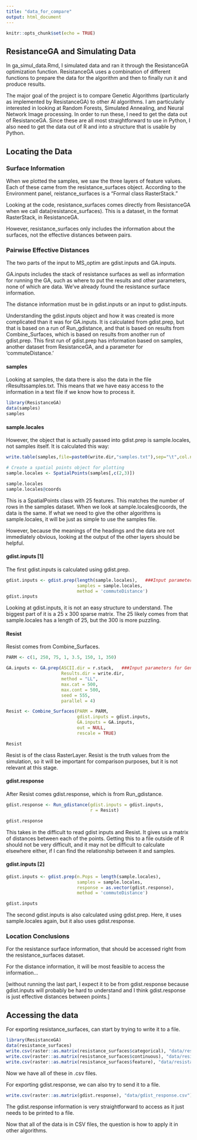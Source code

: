 ```yaml
---
title: "data_for_compare"
output: html_document
---
```


```r
knitr::opts_chunk$set(echo = TRUE)
```

## ResistanceGA and Simulating Data

In ga_simul_data.Rmd, I simulated data and ran it through the ResistanceGA optimization function. ResistanceGA uses a combination of different functions to prepare the data for the algorithm and then to finally run it and produce results.

The major goal of the project is to compare Genetic Algorithms (particularly as implemented by ResistanceGA) to other AI algorithms. I am particularly interested in looking at Random Forests, Simulated Annealing, and Neural Network Image processing. In order to run these, I need to get the data out of ResistanceGA. Since these are all most straightforward to use in Python, I also need to get the data out of R and into a structure that is usable by Python.

## Locating the Data

### Surface Information

When we plotted the samples, we saw the three layers of feature values. Each of these came from the resistance_surfaces object. According to the Environment panel, reistance_surfaces is a "Formal class RasterStack."

Looking at the code, resistance_surfaces comes directly from ResistanceGA when we call data(resistance_surfaces). This is a dataset, in the format RasterStack, in ResistanceGA.

However, resistance_surfaces only includes the information about the surfaces, not the effective distances between pairs.

### Pairwise Effective Distances

The two parts of the input to MS_optim are gdist.inputs and GA.inputs.

GA.inputs includes the stack of resistance surfaces as well as information for running the GA, such as where to put the results and other parameters, none of which are data. We've already found the resistance surface information.

The distance information must be in gdist.inputs or an input to gdist.inputs.

Understanding the gdist.inputs object and how it was created is more complicated than it was for GA.inputs. It is calculated from gdist.prep, but that is based on a run of Run_gdistance, and that is based on results from Combine_Surfaces, which is based on results from another run of gdist.prep. This first run of gdist.prep has information based on samples, another dataset from ResistanceGA, and a parameter for 'commuteDistance.'

#### samples

Looking at samples, the data there is also the data in the file rResultssamples.txt. This means that we have easy access to the information in a text file if we know how to process it.

```r
library(ResistanceGA)
data(samples)
samples
```

#### sample.locales

However, the object that is actually passed into gdist.prep is sample.locales, not samples itself. It is calculated this way:

```r
write.table(samples,file=paste0(write.dir,"samples.txt"),sep="\t",col.names=F,row.names=F)

# Create a spatial points object for plotting
sample.locales <- SpatialPoints(samples[,c(2,3)])

sample.locales
sample.locales@coords
```

This is a SpatialPoints class with 25 features. This matches the number of rows in the samples dataset. When we look at sample.locales@coords, the data is the same. If what we need to give the other algorithms is sample.locales, it will be just as simple to use the samples file.

However, because the meanings of the headings and the data are not immediately obvious, looking at the output of the other layers should be helpful.

#### gdist.inputs [1]

The first gdist.inputs is calculated using gdist.prep.

```r
gdist.inputs <- gdist.prep(length(sample.locales),   ###Input parameters for gdistance package (dependency)
                           samples = sample.locales,
                           method = 'commuteDistance')
gdist.inputs
```

Looking at gdist.inputs, it is not an easy structure to understand. The biggest part of it is a 25 x 300 sparse matrix. The 25 likely comes from that sample.locales has a length of 25, but the 300 is more puzzling.

#### Resist

Resist comes from Combine_Surfaces.

```r
PARM <- c(1, 250, 75, 1, 3.5, 150, 1, 350)

GA.inputs <- GA.prep(ASCII.dir = r.stack,   ###Input parameters for Genetic Algorithm
                     Results.dir = write.dir,
                     method = "LL",
                     max.cat = 500,
                     max.cont = 500,
                     seed = 555,
                     parallel = 4)
```

```r
Resist <- Combine_Surfaces(PARM = PARM,
                           gdist.inputs = gdist.inputs,
                           GA.inputs = GA.inputs,
                           out = NULL,
                           rescale = TRUE)

Resist
```

Resist is of the class RasterLayer. Resist is the truth values from the simulation, so it will be important for comparison purposes, but it is not relevant at this stage.

#### gdist.response

After Resist comes gdist.response, which is from Run_gdistance. 

```r
gdist.response <- Run_gdistance(gdist.inputs = gdist.inputs,
                                r = Resist)

gdist.response
```

This takes in the difficult to read gdist inputs and Resist. It gives us a matrix of distances between each of the points. Getting this to a file outside of R should not be very difficult, and it may not be difficult to calculate elsewhere either, if I can find the relationship between it and samples.

#### gdist.inputs [2]

```r
gdist.inputs <- gdist.prep(n.Pops = length(sample.locales),
                           samples = sample.locales,
                           response = as.vector(gdist.response),
                           method = 'commuteDistance')

gdist.inputs
```

The second gdist.inputs is also calculated using gdist.prep. Here, it uses sample.locales again, but it also uses gdist.response.

### Location Conclusions

For the resistance surface information, that should be accessed right from the resistance_surfaces dataset.

For the distance information, it will be most feasible to access the information...

[without running the last part, I expect it to be from gdist.response because gdist.inputs will probably be hard to understand and I think gdist.response is just effective distances between points.]

## Accessing the data

For exporting resistance_surfaces, can start by trying to write it to a file.

```r
library(ResistanceGA)
data(resistance_surfaces)
write.csv(raster::as.matrix(resistance_surfaces$categorical), "data/resistance_surfaces_cate.csv")
write.csv(raster::as.matrix(resistance_surfaces$continuous), "data/resistance_surfaces_cont.csv")
write.csv(raster::as.matrix(resistance_surfaces$feature), "data/resistance_surfaces_feat.csv")
```

Now we have all of these in .csv files.

For exporting gdist.response, we can also try to send it to a file.

```r
write.csv(raster::as.matrix(gdist.response), "data/gdist_response.csv")
```

The gdist.response information is very straightforward to access as it just needs to be printed to a file.

Now that all of the data is in CSV files, the question is how to apply it in other algorithms.
